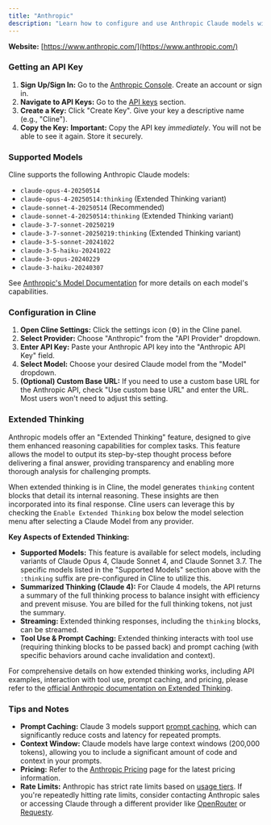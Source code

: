 ```yaml
---
title: "Anthropic"
description: "Learn how to configure and use Anthropic Claude models with Cline. Covers API key setup, model selection, and advanced features like prompt caching."
---
```


**Website:** [https://www.anthropic.com/](https://www.anthropic.com/)

### Getting an API Key

1.  **Sign Up/Sign In:** Go to the [Anthropic Console](https://console.anthropic.com/). Create an account or sign in.
2.  **Navigate to API Keys:** Go to the [API keys](https://console.anthropic.com/settings/keys) section.
3.  **Create a Key:** Click "Create Key". Give your key a descriptive name (e.g., "Cline").
4.  **Copy the Key:** **Important:** Copy the API key _immediately_. You will not be able to see it again. Store it securely.

### Supported Models

Cline supports the following Anthropic Claude models:

- `claude-opus-4-20250514`
- `claude-opus-4-20250514:thinking` (Extended Thinking variant)
- `claude-sonnet-4-20250514` (Recommended)
- `claude-sonnet-4-20250514:thinking` (Extended Thinking variant)
- `claude-3-7-sonnet-20250219`
- `claude-3-7-sonnet-20250219:thinking` (Extended Thinking variant)
- `claude-3-5-sonnet-20241022`
- `claude-3-5-haiku-20241022`
- `claude-3-opus-20240229`
- `claude-3-haiku-20240307`

See [Anthropic's Model Documentation](https://docs.anthropic.com/en/docs/about-claude/models) for more details on each model's capabilities.

### Configuration in Cline

1.  **Open Cline Settings:** Click the settings icon (⚙️) in the Cline panel.
2.  **Select Provider:** Choose "Anthropic" from the "API Provider" dropdown.
3.  **Enter API Key:** Paste your Anthropic API key into the "Anthropic API Key" field.
4.  **Select Model:** Choose your desired Claude model from the "Model" dropdown.
5.  **(Optional) Custom Base URL:** If you need to use a custom base URL for the Anthropic API, check "Use custom base URL" and enter the URL. Most users won't need to adjust this setting.

### Extended Thinking

Anthropic models offer an "Extended Thinking" feature, designed to give them enhanced reasoning capabilities for complex tasks. This feature allows the model to output its step-by-step thought process before delivering a final answer, providing transparency and enabling more thorough analysis for challenging prompts.

When extended thinking is in Cline, the model generates `thinking` content blocks that detail its internal reasoning. These insights are then incorporated into its final response.
Cline users can leverage this by checking the `Enable Extended Thinking` box below the model selection menu after selecting a Claude Model from any provider.

**Key Aspects of Extended Thinking:**

- **Supported Models:** This feature is available for select models, including variants of Claude Opus 4, Claude Sonnet 4, and Claude Sonnet 3.7. The specific models listed in the "Supported Models" section above with the `:thinking` suffix are pre-configured in Cline to utilize this.
- **Summarized Thinking (Claude 4):** For Claude 4 models, the API returns a summary of the full thinking process to balance insight with efficiency and prevent misuse. You are billed for the full thinking tokens, not just the summary.
- **Streaming:** Extended thinking responses, including the `thinking` blocks, can be streamed.
- **Tool Use & Prompt Caching:** Extended thinking interacts with tool use (requiring thinking blocks to be passed back) and prompt caching (with specific behaviors around cache invalidation and context).

For comprehensive details on how extended thinking works, including API examples, interaction with tool use, prompt caching, and pricing, please refer to the [official Anthropic documentation on Extended Thinking](https://docs.anthropic.com/en/docs/build-with-claude/extended-thinking).

### Tips and Notes

- **Prompt Caching:** Claude 3 models support [prompt caching](https://docs.anthropic.com/en/docs/build-with-claude/prompt-caching), which can significantly reduce costs and latency for repeated prompts.
- **Context Window:** Claude models have large context windows (200,000 tokens), allowing you to include a significant amount of code and context in your prompts.
- **Pricing:** Refer to the [Anthropic Pricing](https://www.anthropic.com/pricing) page for the latest pricing information.
- **Rate Limits:** Anthropic has strict rate limits based on [usage tiers](https://docs.anthropic.com/en/api/rate-limits#requirements-to-advance-tier). If you're repeatedly hitting rate limits, consider contacting Anthropic sales or accessing Claude through a different provider like [OpenRouter](/provider-config/openrouter) or [Requesty](/provider-config/requesty).

